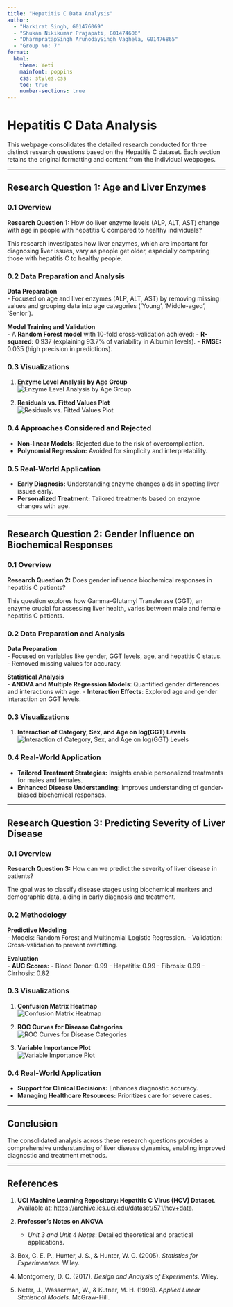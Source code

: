 ```yaml
---
title: "Hepatitis C Data Analysis"
author: 
  - "Harkirat Singh, G01476069"
  - "Shukan Nikikumar Prajapati, G01474606"
  - "DharmpratapSingh ArunodaySingh Vaghela, G01476865"
  - "Group No: 7"
format: 
  html:
    theme: Yeti
    mainfont: poppins
    css: styles.css
    toc: true
    number-sections: true
---
```


# Hepatitis C Data Analysis

This webpage consolidates the detailed research conducted for three distinct research questions based on the Hepatitis C dataset. Each section retains the original formatting and content from the individual webpages.

------------------------------------------------------------------------

## Research Question 1: Age and Liver Enzymes

### 0.1 Overview

**Research Question 1:** How do liver enzyme levels (ALP, ALT, AST) change with age in people with hepatitis C compared to healthy individuals?

This research investigates how liver enzymes, which are important for diagnosing liver issues, vary as people get older, especially comparing those with hepatitis C to healthy people.

### 0.2 Data Preparation and Analysis

**Data Preparation**\
- Focused on age and liver enzymes (ALP, ALT, AST) by removing missing values and grouping data into age categories ('Young', 'Middle-aged', 'Senior').

**Model Training and Validation**\
- A **Random Forest model** with 10-fold cross-validation achieved: - **R-squared:** 0.937 (explaining 93.7% of variability in Albumin levels). - **RMSE:** 0.035 (high precision in predictions).

### 0.3 Visualizations

1.  **Enzyme Level Analysis by Age Group**\
    ![Enzyme Level Analysis by Age Group](RQ1-2.png)

2.  **Residuals vs. Fitted Values Plot**\
    ![Residuals vs. Fitted Values Plot](RQ1-3.png)

### 0.4 Approaches Considered and Rejected

-   **Non-linear Models:** Rejected due to the risk of overcomplication.
-   **Polynomial Regression:** Avoided for simplicity and interpretability.

### 0.5 Real-World Application

-   **Early Diagnosis:** Understanding enzyme changes aids in spotting liver issues early.
-   **Personalized Treatment:** Tailored treatments based on enzyme changes with age.

------------------------------------------------------------------------

## Research Question 2: Gender Influence on Biochemical Responses

### 0.1 Overview

**Research Question 2:** Does gender influence biochemical responses in hepatitis C patients?

This question explores how Gamma-Glutamyl Transferase (GGT), an enzyme crucial for assessing liver health, varies between male and female hepatitis C patients.

### 0.2 Data Preparation and Analysis

**Data Preparation**\
- Focused on variables like gender, GGT levels, age, and hepatitis C status. - Removed missing values for accuracy.

**Statistical Analysis**\
- **ANOVA and Multiple Regression Models**: Quantified gender differences and interactions with age. - **Interaction Effects**: Explored age and gender interaction on GGT levels.

### 0.3 Visualizations

1.  **Interaction of Category, Sex, and Age on log(GGT) Levels**\
    ![Interaction of Category, Sex, and Age on log(GGT) Levels](RQ2-1.png)

### 0.4 Real-World Application

-   **Tailored Treatment Strategies:** Insights enable personalized treatments for males and females.
-   **Enhanced Disease Understanding:** Improves understanding of gender-biased biochemical responses.

------------------------------------------------------------------------

## Research Question 3: Predicting Severity of Liver Disease

### 0.1 Overview

**Research Question 3:** How can we predict the severity of liver disease in patients?

The goal was to classify disease stages using biochemical markers and demographic data, aiding in early diagnosis and treatment.

### 0.2 Methodology

**Predictive Modeling**\
- Models: Random Forest and Multinomial Logistic Regression. - Validation: Cross-validation to prevent overfitting.

**Evaluation**\
- **AUC Scores:** - Blood Donor: 0.99 - Hepatitis: 0.99 - Fibrosis: 0.99 - Cirrhosis: 0.82

### 0.3 Visualizations

1.  **Confusion Matrix Heatmap**\
    ![Confusion Matrix Heatmap](RQ3-1.png)

2.  **ROC Curves for Disease Categories**\
    ![ROC Curves for Disease Categories](RQ3-2.png)

3.  **Variable Importance Plot**\
    ![Variable Importance Plot](RQ3-3.png)

### 0.4 Real-World Application

-   **Support for Clinical Decisions:** Enhances diagnostic accuracy.
-   **Managing Healthcare Resources:** Prioritizes care for severe cases.

------------------------------------------------------------------------

## Conclusion

The consolidated analysis across these research questions provides a comprehensive understanding of liver disease dynamics, enabling improved diagnostic and treatment methods.

------------------------------------------------------------------------

## References

1.  **UCI Machine Learning Repository: Hepatitis C Virus (HCV) Dataset**. Available at: <https://archive.ics.uci.edu/dataset/571/hcv+data>.

2.  **Professor's Notes on ANOVA**

    -   *Unit 3 and Unit 4 Notes*: Detailed theoretical and practical applications.

3.  Box, G. E. P., Hunter, J. S., & Hunter, W. G. (2005). *Statistics for Experimenters*. Wiley.

4.  Montgomery, D. C. (2017). *Design and Analysis of Experiments*. Wiley.

5.  Neter, J., Wasserman, W., & Kutner, M. H. (1996). *Applied Linear Statistical Models*. McGraw-Hill.
